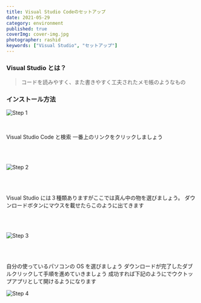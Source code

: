```yaml
---
title: Visual Studio Codeのセットアップ
date: 2021-05-29
category: environment
published: true
coverImg: cover-img.jpg
photographer: rashid
keywords: ["Visual Studio", "セットアップ"]
---
```


### Visual Studio とは？

> コードを読みやすく、また書きやすく工夫されたメモ帳のようなもの

### インストール方法

![Step 1](step1.png)

<br />

Visual Studio Code と検索 一番上のリンクをクリックしましょう

<br />
<br />

![Step 2](step2.png)

<br />
<br />

Visual Studio には３種類ありますがここでは真ん中の物を選びましょう。 ダウンロードボタンにマウスを載せたらこのように出てきます

<br />
<br />

![Step 3](step3.png)

<br />
<br />

自分の使っているパソコンの OS を選びましょう ダウンロードが完了したダブルクリックして手順を進めていきましょう
成功すれば下記のようにでウクトップアプリとして開けるようになります

![Step 4](step4.png)
